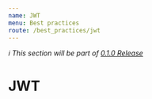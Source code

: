 ```yaml
---
name: JWT
menu: Best practices
route: /best_practices/jwt
---
```


_ℹ️ This section will be part of [0.1.0 Release](https://github.com/guidesmiths/cybersecurity-handbook/issues/41)_

# JWT